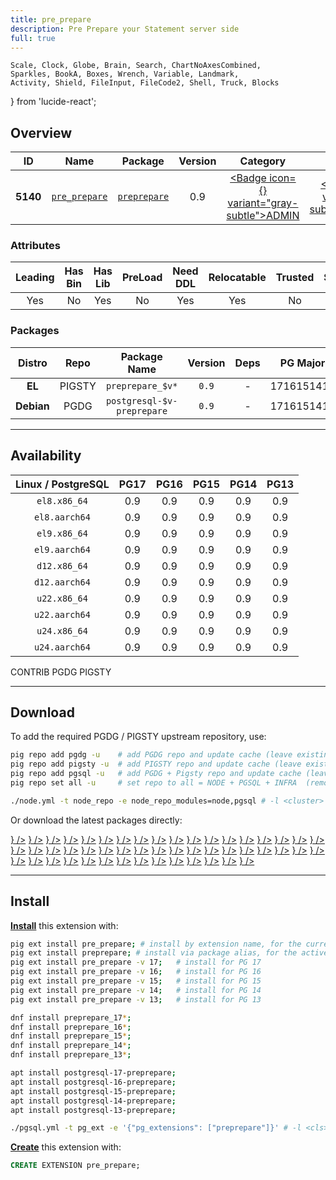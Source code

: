 ```yaml
---
title: pre_prepare
description: Pre Prepare your Statement server side
full: true
---
```


    Scale, Clock, Globe, Brain, Search, ChartNoAxesCombined,
    Sparkles, BookA, Boxes, Wrench, Variable, Landmark,
    Activity, Shield, FileInput, FileCode2, Shell, Truck, Blocks
} from 'lucide-react';

## Overview

| <TooltipIconButton tooltip="Extension unique identifier" side="top">ID</TooltipIconButton> | <TooltipIconButton tooltip="Extension name" side="top">Name</TooltipIconButton> | <TooltipIconButton tooltip="Package name for installation" side="top">Package</TooltipIconButton> | <TooltipIconButton tooltip="Latest available extension version" side="top">Version</TooltipIconButton> | <TooltipIconButton tooltip="Extension category" side="top">Category</TooltipIconButton> | <TooltipIconButton tooltip="Open source license" side="top">License</TooltipIconButton> | <TooltipIconButton tooltip="Programming language" side="top">Lang</TooltipIconButton> |
|:--------:|:--------:|:----------:|:--------------:|:---------------------------------------:|:------------------------------------------------------:|:----:|
| **5140** | [`pre_prepare`](https://github.com/dimitri/preprepare) | [`preprepare`](/ext/pre_prepare) | 0.9 | <a href="/ext/admin" className="no-underline"><Badge icon={<Landmark />} variant="gray-subtle">ADMIN</Badge></a> | <a href="/ext/list/license#postgresql" className="no-underline"><Badge icon={<Scale />} variant="blue-subtle">PostgreSQL</Badge></a> | <a href="/ext/list/lang#c"><Badge icon={<FileCode2 />} variant="blue-subtle">C</Badge></a> |

### Attributes

| <TooltipIconButton tooltip="The Primary Leading extension in the Package" side="top">Leading</TooltipIconButton> | <TooltipIconButton tooltip="Contains binary utils" side="top">Has Bin</TooltipIconButton> | <TooltipIconButton tooltip="Contains .so shared library files" side="top">Has Lib</TooltipIconButton> | <TooltipIconButton tooltip="Requires preloading via shared_preload_libraries" side="top">PreLoad</TooltipIconButton> | <TooltipIconButton tooltip="Requires CREATE EXTENSION DDL command" side="top">Need DDL</TooltipIconButton> | <TooltipIconButton tooltip="Can be installed in any schema" side="top">Relocatable</TooltipIconButton> | <TooltipIconButton tooltip="Can be created by non-superuser" side="top">Trusted</TooltipIconButton> | <TooltipIconButton tooltip="Schemas used by this extension" side="top">Schemas</TooltipIconButton> |
|:-------:|:-------:|:-------:|:-------:|:--------:|:-----------:|:-------:|:-------:|
| Yes | No | Yes | No | Yes | Yes | No | - |

### Packages

| <TooltipIconButton tooltip="Linux distribution family, EL or Debian" side="top">Distro</TooltipIconButton> | <TooltipIconButton tooltip="Package repository" side="top">Repo</TooltipIconButton> | <TooltipIconButton tooltip="The RPM/DEB Package Name Pattern (replace $v with real pg major)" side="top">Package Name</TooltipIconButton> | <TooltipIconButton tooltip="Latest package version" side="top">Version</TooltipIconButton> | <TooltipIconButton tooltip="RPM/DEB Package dependencies" side="top">Deps</TooltipIconButton> | <TooltipIconButton tooltip="Available in these PostgreSQL Major Versions" side="top">PG Major</TooltipIconButton> |
|:----------:|:--------:|:------------------------:|:-----------:|:------------:|:------------------:|
|   **EL**   | <Badge variant="amber-subtle"><span className="font-bold">PIGSTY</span></Badge> | `preprepare_$v*` | `0.9` | - | <Badge variant="green-subtle">17</Badge><Badge variant="green-subtle">16</Badge><Badge variant="green-subtle">15</Badge><Badge variant="green-subtle">14</Badge><Badge variant="green-subtle">13</Badge> |
| **Debian** | <Badge variant="blue-subtle"><span className="font-bold">PGDG</span></Badge> | `postgresql-$v-preprepare` | `0.9` | - | <Badge variant="green-subtle">17</Badge><Badge variant="green-subtle">16</Badge><Badge variant="green-subtle">15</Badge><Badge variant="green-subtle">14</Badge><Badge variant="green-subtle">13</Badge> |



------

## Availability

| <TooltipIconButton tooltip="Linux Distro Arch / PostgreSQL Major Version" side="top">Linux / PostgreSQL </TooltipIconButton> | **PG17** | **PG16** | **PG15** | **PG14** | **PG13** |
|:-----:|:-----:|:-----:|:-----:|:-----:|:-----:|
| `el8.x86_64` | <Badge variant="amber-subtle">0.9</Badge> | <Badge variant="amber-subtle">0.9</Badge> | <Badge variant="amber-subtle">0.9</Badge> | <Badge variant="amber-subtle">0.9</Badge> | <Badge variant="amber-subtle">0.9</Badge> |
| `el8.aarch64` | <Badge variant="amber-subtle">0.9</Badge> | <Badge variant="amber-subtle">0.9</Badge> | <Badge variant="amber-subtle">0.9</Badge> | <Badge variant="amber-subtle">0.9</Badge> | <Badge variant="amber-subtle">0.9</Badge> |
| `el9.x86_64` | <Badge variant="amber-subtle">0.9</Badge> | <Badge variant="amber-subtle">0.9</Badge> | <Badge variant="amber-subtle">0.9</Badge> | <Badge variant="amber-subtle">0.9</Badge> | <Badge variant="amber-subtle">0.9</Badge> |
| `el9.aarch64` | <Badge variant="amber-subtle">0.9</Badge> | <Badge variant="amber-subtle">0.9</Badge> | <Badge variant="amber-subtle">0.9</Badge> | <Badge variant="amber-subtle">0.9</Badge> | <Badge variant="amber-subtle">0.9</Badge> |
| `d12.x86_64` | <Badge variant="blue-subtle">0.9</Badge> | <Badge variant="blue-subtle">0.9</Badge> | <Badge variant="blue-subtle">0.9</Badge> | <Badge variant="blue-subtle">0.9</Badge> | <Badge variant="blue-subtle">0.9</Badge> |
| `d12.aarch64` | <Badge variant="blue-subtle">0.9</Badge> | <Badge variant="blue-subtle">0.9</Badge> | <Badge variant="blue-subtle">0.9</Badge> | <Badge variant="blue-subtle">0.9</Badge> | <Badge variant="blue-subtle">0.9</Badge> |
| `u22.x86_64` | <Badge variant="blue-subtle">0.9</Badge> | <Badge variant="blue-subtle">0.9</Badge> | <Badge variant="blue-subtle">0.9</Badge> | <Badge variant="blue-subtle">0.9</Badge> | <Badge variant="blue-subtle">0.9</Badge> |
| `u22.aarch64` | <Badge variant="blue-subtle">0.9</Badge> | <Badge variant="blue-subtle">0.9</Badge> | <Badge variant="blue-subtle">0.9</Badge> | <Badge variant="blue-subtle">0.9</Badge> | <Badge variant="blue-subtle">0.9</Badge> |
| `u24.x86_64` | <Badge variant="blue-subtle">0.9</Badge> | <Badge variant="blue-subtle">0.9</Badge> | <Badge variant="blue-subtle">0.9</Badge> | <Badge variant="blue-subtle">0.9</Badge> | <Badge variant="blue-subtle">0.9</Badge> |
| `u24.aarch64` | <Badge variant="blue-subtle">0.9</Badge> | <Badge variant="blue-subtle">0.9</Badge> | <Badge variant="blue-subtle">0.9</Badge> | <Badge variant="blue-subtle">0.9</Badge> | <Badge variant="blue-subtle">0.9</Badge> |

<Badge variant="green-subtle"><span className="font-black">CONTRIB</span></Badge> <Badge variant="blue-subtle"><span className="font-black">PGDG</span></Badge> <Badge variant="amber-subtle"><span className="font-black">PIGSTY</span></Badge>

------

## Download

To add the required PGDG / PIGSTY upstream repository, use:

```bash tab="pig"
pig repo add pgdg -u    # add PGDG repo and update cache (leave existing repos)
pig repo add pigsty -u  # add PIGSTY repo and update cache (leave existing repos)
pig repo add pgsql -u   # add PGDG + Pigsty repo and update cache (leave existing repos)
pig repo set all -u     # set repo to all = NODE + PGSQL + INFRA  (remove existing repos)
```
```bash tab="pigsty"
./node.yml -t node_repo -e node_repo_modules=node,pgsql # -l <cluster>
```

Or download the latest packages directly:

<Files>
    <Folder name="el8.x86_64">
        <a href="https://repo.pigsty.io/yum/pgsql/el8.x86_64/preprepare_17-0.9-1PIGSTY.el8.x86_64.rpm"><File name="preprepare_17-0.9-1PIGSTY.el8.x86_64.rpm" icon={<Package className="text-emerald-500" />} /></a>
        <a href="https://repo.pigsty.io/yum/pgsql/el8.x86_64/preprepare_16-0.9-1PIGSTY.el8.x86_64.rpm"><File name="preprepare_16-0.9-1PIGSTY.el8.x86_64.rpm" icon={<Package className="text-emerald-500" />} /></a>
        <a href="https://repo.pigsty.io/yum/pgsql/el8.x86_64/preprepare_15-0.9-1PIGSTY.el8.x86_64.rpm"><File name="preprepare_15-0.9-1PIGSTY.el8.x86_64.rpm" icon={<Package className="text-emerald-500" />} /></a>
        <a href="https://repo.pigsty.io/yum/pgsql/el8.x86_64/preprepare_14-0.9-1PIGSTY.el8.x86_64.rpm"><File name="preprepare_14-0.9-1PIGSTY.el8.x86_64.rpm" icon={<Package className="text-emerald-500" />} /></a>
        <a href="https://repo.pigsty.io/yum/pgsql/el8.x86_64/preprepare_13-0.9-1PIGSTY.el8.x86_64.rpm"><File name="preprepare_13-0.9-1PIGSTY.el8.x86_64.rpm" icon={<Package className="text-emerald-500" />} /></a>
    </Folder>
    <Folder name="el8.aarch64">
        <a href="https://repo.pigsty.io/yum/pgsql/el8.aarch64/preprepare_17-0.9-1PIGSTY.el8.aarch64.rpm"><File name="preprepare_17-0.9-1PIGSTY.el8.aarch64.rpm" icon={<Package className="text-orange-500" />} /></a>
        <a href="https://repo.pigsty.io/yum/pgsql/el8.aarch64/preprepare_16-0.9-1PIGSTY.el8.aarch64.rpm"><File name="preprepare_16-0.9-1PIGSTY.el8.aarch64.rpm" icon={<Package className="text-orange-500" />} /></a>
        <a href="https://repo.pigsty.io/yum/pgsql/el8.aarch64/preprepare_15-0.9-1PIGSTY.el8.aarch64.rpm"><File name="preprepare_15-0.9-1PIGSTY.el8.aarch64.rpm" icon={<Package className="text-orange-500" />} /></a>
        <a href="https://repo.pigsty.io/yum/pgsql/el8.aarch64/preprepare_14-0.9-1PIGSTY.el8.aarch64.rpm"><File name="preprepare_14-0.9-1PIGSTY.el8.aarch64.rpm" icon={<Package className="text-orange-500" />} /></a>
        <a href="https://repo.pigsty.io/yum/pgsql/el8.aarch64/preprepare_13-0.9-1PIGSTY.el8.aarch64.rpm"><File name="preprepare_13-0.9-1PIGSTY.el8.aarch64.rpm" icon={<Package className="text-orange-500" />} /></a>
    </Folder>
    <Folder name="el9.x86_64">
        <a href="https://repo.pigsty.io/yum/pgsql/el9.x86_64/preprepare_17-0.9-1PIGSTY.el9.x86_64.rpm"><File name="preprepare_17-0.9-1PIGSTY.el9.x86_64.rpm" icon={<Package className="text-emerald-500" />} /></a>
        <a href="https://repo.pigsty.io/yum/pgsql/el9.x86_64/preprepare_16-0.9-1PIGSTY.el9.x86_64.rpm"><File name="preprepare_16-0.9-1PIGSTY.el9.x86_64.rpm" icon={<Package className="text-emerald-500" />} /></a>
        <a href="https://repo.pigsty.io/yum/pgsql/el9.x86_64/preprepare_15-0.9-1PIGSTY.el9.x86_64.rpm"><File name="preprepare_15-0.9-1PIGSTY.el9.x86_64.rpm" icon={<Package className="text-emerald-500" />} /></a>
        <a href="https://repo.pigsty.io/yum/pgsql/el9.x86_64/preprepare_14-0.9-1PIGSTY.el9.x86_64.rpm"><File name="preprepare_14-0.9-1PIGSTY.el9.x86_64.rpm" icon={<Package className="text-emerald-500" />} /></a>
        <a href="https://repo.pigsty.io/yum/pgsql/el9.x86_64/preprepare_13-0.9-1PIGSTY.el9.x86_64.rpm"><File name="preprepare_13-0.9-1PIGSTY.el9.x86_64.rpm" icon={<Package className="text-emerald-500" />} /></a>
    </Folder>
    <Folder name="el9.aarch64">
        <a href="https://repo.pigsty.io/yum/pgsql/el9.aarch64/preprepare_17-0.9-1PIGSTY.el9.aarch64.rpm"><File name="preprepare_17-0.9-1PIGSTY.el9.aarch64.rpm" icon={<Package className="text-orange-500" />} /></a>
        <a href="https://repo.pigsty.io/yum/pgsql/el9.aarch64/preprepare_16-0.9-1PIGSTY.el9.aarch64.rpm"><File name="preprepare_16-0.9-1PIGSTY.el9.aarch64.rpm" icon={<Package className="text-orange-500" />} /></a>
        <a href="https://repo.pigsty.io/yum/pgsql/el9.aarch64/preprepare_15-0.9-1PIGSTY.el9.aarch64.rpm"><File name="preprepare_15-0.9-1PIGSTY.el9.aarch64.rpm" icon={<Package className="text-orange-500" />} /></a>
        <a href="https://repo.pigsty.io/yum/pgsql/el9.aarch64/preprepare_14-0.9-1PIGSTY.el9.aarch64.rpm"><File name="preprepare_14-0.9-1PIGSTY.el9.aarch64.rpm" icon={<Package className="text-orange-500" />} /></a>
        <a href="https://repo.pigsty.io/yum/pgsql/el9.aarch64/preprepare_13-0.9-1PIGSTY.el9.aarch64.rpm"><File name="preprepare_13-0.9-1PIGSTY.el9.aarch64.rpm" icon={<Package className="text-orange-500" />} /></a>
    </Folder>
    <Folder name="d12.x86_64">
        <a href="https://apt.postgresql.org/pub/repos/apt/pool/main/p/preprepare/postgresql-17-preprepare_0.9-9.pgdg120+1_arm64.deb"><File name="postgresql-17-preprepare_0.9-9.pgdg120+1_arm64.deb" icon={<Box className="text-emerald-500" />} /></a>
        <a href="https://apt.postgresql.org/pub/repos/apt/pool/main/p/preprepare/postgresql-16-preprepare_0.9-9.pgdg120+1_arm64.deb"><File name="postgresql-16-preprepare_0.9-9.pgdg120+1_arm64.deb" icon={<Box className="text-emerald-500" />} /></a>
        <a href="https://apt.postgresql.org/pub/repos/apt/pool/main/p/preprepare/postgresql-15-preprepare_0.9-9.pgdg120+1_arm64.deb"><File name="postgresql-15-preprepare_0.9-9.pgdg120+1_arm64.deb" icon={<Box className="text-emerald-500" />} /></a>
        <a href="https://apt.postgresql.org/pub/repos/apt/pool/main/p/preprepare/postgresql-14-preprepare_0.9-9.pgdg120+1_arm64.deb"><File name="postgresql-14-preprepare_0.9-9.pgdg120+1_arm64.deb" icon={<Box className="text-emerald-500" />} /></a>
        <a href="https://apt.postgresql.org/pub/repos/apt/pool/main/p/preprepare/postgresql-13-preprepare_0.9-9.pgdg120+1_arm64.deb"><File name="postgresql-13-preprepare_0.9-9.pgdg120+1_arm64.deb" icon={<Box className="text-emerald-500" />} /></a>
    </Folder>
    <Folder name="d12.aarch64">
        <a href="https://apt.postgresql.org/pub/repos/apt/pool/main/p/preprepare/postgresql-17-preprepare_0.9-9.pgdg120+1_amd64.deb"><File name="postgresql-17-preprepare_0.9-9.pgdg120+1_amd64.deb" icon={<Box className="text-orange-500" />} /></a>
        <a href="https://apt.postgresql.org/pub/repos/apt/pool/main/p/preprepare/postgresql-16-preprepare_0.9-9.pgdg120+1_amd64.deb"><File name="postgresql-16-preprepare_0.9-9.pgdg120+1_amd64.deb" icon={<Box className="text-orange-500" />} /></a>
        <a href="https://apt.postgresql.org/pub/repos/apt/pool/main/p/preprepare/postgresql-15-preprepare_0.9-9.pgdg120+1_amd64.deb"><File name="postgresql-15-preprepare_0.9-9.pgdg120+1_amd64.deb" icon={<Box className="text-orange-500" />} /></a>
        <a href="https://apt.postgresql.org/pub/repos/apt/pool/main/p/preprepare/postgresql-14-preprepare_0.9-9.pgdg120+1_amd64.deb"><File name="postgresql-14-preprepare_0.9-9.pgdg120+1_amd64.deb" icon={<Box className="text-orange-500" />} /></a>
        <a href="https://apt.postgresql.org/pub/repos/apt/pool/main/p/preprepare/postgresql-13-preprepare_0.9-9.pgdg120+1_amd64.deb"><File name="postgresql-13-preprepare_0.9-9.pgdg120+1_amd64.deb" icon={<Box className="text-orange-500" />} /></a>
    </Folder>
    <Folder name="u22.x86_64">
        <a href="https://apt.postgresql.org/pub/repos/apt/pool/main/p/preprepare/postgresql-17-preprepare_0.9-9.pgdg22.04+1_amd64.deb"><File name="postgresql-17-preprepare_0.9-9.pgdg22.04+1_amd64.deb" icon={<Box className="text-emerald-500" />} /></a>
        <a href="https://apt.postgresql.org/pub/repos/apt/pool/main/p/preprepare/postgresql-16-preprepare_0.9-9.pgdg22.04+1_amd64.deb"><File name="postgresql-16-preprepare_0.9-9.pgdg22.04+1_amd64.deb" icon={<Box className="text-emerald-500" />} /></a>
        <a href="https://apt.postgresql.org/pub/repos/apt/pool/main/p/preprepare/postgresql-15-preprepare_0.9-9.pgdg22.04+1_amd64.deb"><File name="postgresql-15-preprepare_0.9-9.pgdg22.04+1_amd64.deb" icon={<Box className="text-emerald-500" />} /></a>
        <a href="https://apt.postgresql.org/pub/repos/apt/pool/main/p/preprepare/postgresql-14-preprepare_0.9-9.pgdg22.04+1_amd64.deb"><File name="postgresql-14-preprepare_0.9-9.pgdg22.04+1_amd64.deb" icon={<Box className="text-emerald-500" />} /></a>
        <a href="https://apt.postgresql.org/pub/repos/apt/pool/main/p/preprepare/postgresql-13-preprepare_0.9-9.pgdg22.04+1_amd64.deb"><File name="postgresql-13-preprepare_0.9-9.pgdg22.04+1_amd64.deb" icon={<Box className="text-emerald-500" />} /></a>
    </Folder>
    <Folder name="u22.aarch64">
        <a href="https://apt.postgresql.org/pub/repos/apt/pool/main/p/preprepare/postgresql-17-preprepare_0.9-9.pgdg22.04+1_arm64.deb"><File name="postgresql-17-preprepare_0.9-9.pgdg22.04+1_arm64.deb" icon={<Box className="text-orange-500" />} /></a>
        <a href="https://apt.postgresql.org/pub/repos/apt/pool/main/p/preprepare/postgresql-16-preprepare_0.9-9.pgdg22.04+1_arm64.deb"><File name="postgresql-16-preprepare_0.9-9.pgdg22.04+1_arm64.deb" icon={<Box className="text-orange-500" />} /></a>
        <a href="https://apt.postgresql.org/pub/repos/apt/pool/main/p/preprepare/postgresql-15-preprepare_0.9-9.pgdg22.04+1_arm64.deb"><File name="postgresql-15-preprepare_0.9-9.pgdg22.04+1_arm64.deb" icon={<Box className="text-orange-500" />} /></a>
        <a href="https://apt.postgresql.org/pub/repos/apt/pool/main/p/preprepare/postgresql-14-preprepare_0.9-9.pgdg22.04+1_arm64.deb"><File name="postgresql-14-preprepare_0.9-9.pgdg22.04+1_arm64.deb" icon={<Box className="text-orange-500" />} /></a>
        <a href="https://apt.postgresql.org/pub/repos/apt/pool/main/p/preprepare/postgresql-13-preprepare_0.9-9.pgdg22.04+1_arm64.deb"><File name="postgresql-13-preprepare_0.9-9.pgdg22.04+1_arm64.deb" icon={<Box className="text-orange-500" />} /></a>
    </Folder>
    <Folder name="u24.x86_64">
        <a href="https://apt.postgresql.org/pub/repos/apt/pool/main/p/preprepare/postgresql-17-preprepare_0.9-9.pgdg24.04+1_amd64.deb"><File name="postgresql-17-preprepare_0.9-9.pgdg24.04+1_amd64.deb" icon={<Box className="text-emerald-500" />} /></a>
        <a href="https://apt.postgresql.org/pub/repos/apt/pool/main/p/preprepare/postgresql-16-preprepare_0.9-9.pgdg24.04+1_amd64.deb"><File name="postgresql-16-preprepare_0.9-9.pgdg24.04+1_amd64.deb" icon={<Box className="text-emerald-500" />} /></a>
        <a href="https://apt.postgresql.org/pub/repos/apt/pool/main/p/preprepare/postgresql-15-preprepare_0.9-9.pgdg24.04+1_amd64.deb"><File name="postgresql-15-preprepare_0.9-9.pgdg24.04+1_amd64.deb" icon={<Box className="text-emerald-500" />} /></a>
        <a href="https://apt.postgresql.org/pub/repos/apt/pool/main/p/preprepare/postgresql-14-preprepare_0.9-9.pgdg24.04+1_amd64.deb"><File name="postgresql-14-preprepare_0.9-9.pgdg24.04+1_amd64.deb" icon={<Box className="text-emerald-500" />} /></a>
        <a href="https://apt.postgresql.org/pub/repos/apt/pool/main/p/preprepare/postgresql-13-preprepare_0.9-9.pgdg24.04+1_amd64.deb"><File name="postgresql-13-preprepare_0.9-9.pgdg24.04+1_amd64.deb" icon={<Box className="text-emerald-500" />} /></a>
    </Folder>
    <Folder name="u24.aarch64">
        <a href="https://apt.postgresql.org/pub/repos/apt/pool/main/p/preprepare/postgresql-17-preprepare_0.9-9.pgdg24.04+1_arm64.deb"><File name="postgresql-17-preprepare_0.9-9.pgdg24.04+1_arm64.deb" icon={<Box className="text-orange-500" />} /></a>
        <a href="https://apt.postgresql.org/pub/repos/apt/pool/main/p/preprepare/postgresql-16-preprepare_0.9-9.pgdg24.04+1_arm64.deb"><File name="postgresql-16-preprepare_0.9-9.pgdg24.04+1_arm64.deb" icon={<Box className="text-orange-500" />} /></a>
        <a href="https://apt.postgresql.org/pub/repos/apt/pool/main/p/preprepare/postgresql-15-preprepare_0.9-9.pgdg24.04+1_arm64.deb"><File name="postgresql-15-preprepare_0.9-9.pgdg24.04+1_arm64.deb" icon={<Box className="text-orange-500" />} /></a>
        <a href="https://apt.postgresql.org/pub/repos/apt/pool/main/p/preprepare/postgresql-14-preprepare_0.9-9.pgdg24.04+1_arm64.deb"><File name="postgresql-14-preprepare_0.9-9.pgdg24.04+1_arm64.deb" icon={<Box className="text-orange-500" />} /></a>
        <a href="https://apt.postgresql.org/pub/repos/apt/pool/main/p/preprepare/postgresql-13-preprepare_0.9-9.pgdg24.04+1_arm64.deb"><File name="postgresql-13-preprepare_0.9-9.pgdg24.04+1_arm64.deb" icon={<Box className="text-orange-500" />} /></a>
    </Folder>
</Files>

------

## Install

[**Install**](/docs/pgsql/extension/install) this extension with:

```bash tab="pig"
pig ext install pre_prepare; # install by extension name, for the current active PG version
pig ext install preprepare; # install via package alias, for the active PG version
pig ext install pre_prepare -v 17;   # install for PG 17
pig ext install pre_prepare -v 16;   # install for PG 16
pig ext install pre_prepare -v 15;   # install for PG 15
pig ext install pre_prepare -v 14;   # install for PG 14
pig ext install pre_prepare -v 13;   # install for PG 13
```
```bash tab="yum" 
dnf install preprepare_17*;
dnf install preprepare_16*;
dnf install preprepare_15*;
dnf install preprepare_14*;
dnf install preprepare_13*;
```
```bash tab="apt" 
apt install postgresql-17-preprepare;
apt install postgresql-16-preprepare;
apt install postgresql-15-preprepare;
apt install postgresql-14-preprepare;
apt install postgresql-13-preprepare;
```
```bash tab="ansible"
./pgsql.yml -t pg_ext -e '{"pg_extensions": ["preprepare"]}' # -l <cls>
```

[**Create**](/docs/pgsql/extension/create) this extension with:

```sql
CREATE EXTENSION pre_prepare;
```


